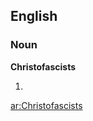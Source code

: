 ==English==

===Noun===
'''Christofascists'''

# {{plural of|[[Christofascist]]}}

[[ar:Christofascists]]